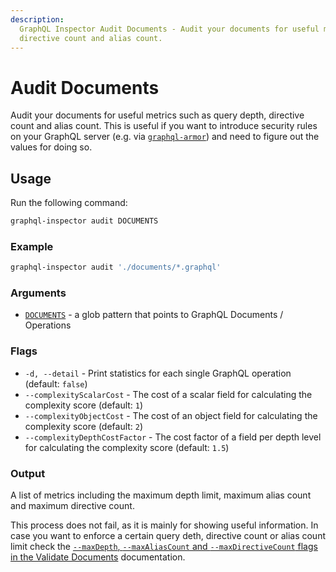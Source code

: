 ```yaml
---
description:
  GraphQL Inspector Audit Documents - Audit your documents for useful metrics such as query depth,
  directive count and alias count.
---
```


# Audit Documents

Audit your documents for useful metrics such as query depth, directive count and alias count. This
is useful if you want to introduce security rules on your GraphQL server (e.g. via
[`graphql-armor`](https://github.com/Escape-Technologies/graphql-armor)) and need to figure out the
values for doing so.

## Usage

Run the following command:

```sh
graphql-inspector audit DOCUMENTS
```

### Example

```sh
graphql-inspector audit './documents/*.graphql'
```

### Arguments

- [`DOCUMENTS`](../api/documents) - a glob pattern that points to GraphQL Documents / Operations

### Flags

- `-d, --detail` - Print statistics for each single GraphQL operation (default: `false`)
- `--complexityScalarCost` - The cost of a scalar field for calculating the complexity score
  (default: `1`)
- `--complexityObjectCost` - The cost of an object field for calculating the complexity score
  (default: `2`)
- `--complexityDepthCostFactor` - The cost factor of a field per depth level for calculating the
  complexity score (default: `1.5`)

### Output

A list of metrics including the maximum depth limit, maximum alias count and maximum directive
count.

This process does not fail, as it is mainly for showing useful information. In case you want to
enforce a certain query deth, directive count or alias count limit check the
[`--maxDepth`, `--maxAliasCount` and `--maxDirectiveCount` flags in the Validate Documents](./validate)
documentation.
